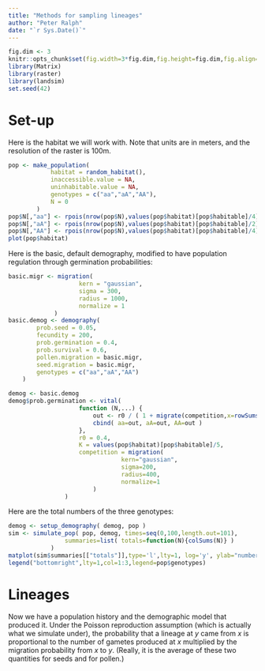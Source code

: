 ```yaml
---
title: "Methods for sampling lineages"
author: "Peter Ralph"
date: "`r Sys.Date()`"
---
```



```r
fig.dim <- 3
knitr::opts_chunk$set(fig.width=3*fig.dim,fig.height=fig.dim,fig.align='center')
library(Matrix)
library(raster)
library(landsim)
set.seed(42)
```

# Set-up

Here is the habitat we will work with.
Note that units are in meters, and the resolution of the raster is 100m.
```r
pop <- make_population(
            habitat = random_habitat(),
            inaccessible.value = NA,
            uninhabitable.value = NA,
            genotypes = c("aa","aA","AA"),
            N = 0
        )
pop$N[,"aa"] <- rpois(nrow(pop$N),values(pop$habitat)[pop$habitable]/4)
pop$N[,"aA"] <- rpois(nrow(pop$N),values(pop$habitat)[pop$habitable]/2)
pop$N[,"AA"] <- rpois(nrow(pop$N),values(pop$habitat)[pop$habitable]/4)
plot(pop$habitat)
```

Here is the basic, default demography,
modified to have population regulation through germination probabilities:
```r
basic.migr <- migration(
                    kern = "gaussian",
                    sigma = 300,
                    radius = 1000,
                    normalize = 1
             )
basic.demog <- demography(
        prob.seed = 0.05,
        fecundity = 200,
        prob.germination = 0.4,
        prob.survival = 0.6,
        pollen.migration = basic.migr,
        seed.migration = basic.migr,
        genotypes = c("aa","aA","AA")
    )

demog <- basic.demog
demog$prob.germination <- vital(
                    function (N,...) {
                        out <- r0 / ( 1 + migrate(competition,x=rowSums(N))/K )
                        cbind( aa=out, aA=out, AA=out )
                    },
                    r0 = 0.4,
                    K = values(pop$habitat)[pop$habitable]/5,
                    competition = migration(
                                kern="gaussian",
                                sigma=200,
                                radius=400,
                                normalize=1
                        )
                )
```


Here are the total numbers of the three genotypes:
```r
demog <- setup_demography( demog, pop )
sim <- simulate_pop( pop, demog, times=seq(0,100,length.out=101),
                summaries=list( totals=function(N){colSums(N)} )
            )
matplot(sim$summaries[["totals"]],type='l',lty=1, log='y', ylab="number of individuals")
legend("bottomright",lty=1,col=1:3,legend=pop$genotypes)
```

# Lineages

Now we have a population history and the demographic model that produced it.
Under the Poisson reproduction assumption
(which is actually what we simulate under),
the probability that a lineage at $y$ came from $x$
is proportional to the number of gametes produced at $x$ multiplied by the migration probability from $x$ to $y$.
(Really, it is the average of these two quantities for seeds and for pollen.)
